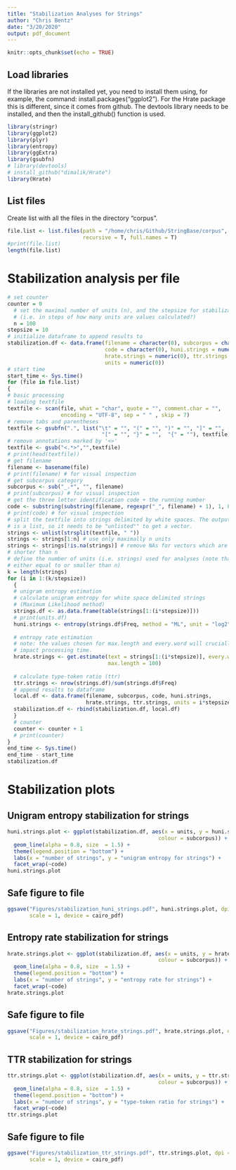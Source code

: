 ```yaml
---
title: "Stabilization Analyses for Strings"
author: "Chris Bentz"
date: "3/20/2020"
output: pdf_document
---
```


```r
knitr::opts_chunk$set(echo = TRUE)
```

## Load libraries
If the libraries are not installed yet, you need to install them using, for example, the command: install.packages("ggplot2"). For the Hrate package this is different, since it comes from github. The devtools library needs to be installed, and then the install_github() function is used.
```r
library(stringr)
library(ggplot2)
library(plyr)
library(entropy)
library(ggExtra)
library(gsubfn)
# library(devtools)
# install_github("dimalik/Hrate")
library(Hrate)
```

## List files
Create list with all the files in the directory "corpus". 
```r
file.list <- list.files(path = "/home/chris/Github/StringBase/corpus", 
                        recursive = T, full.names = T)
#print(file.list)
length(file.list)
```

# Stabilization analysis per file
```r
# set counter
counter = 0
  # set the maximal number of units (n), and the stepsize for stabilization analysis
  # (i.e. in steps of how many units are values calculated?)
  n = 100
stepsize = 10
# initialize dataframe to append results to
stabilization.df <- data.frame(filename = character(0), subcorpus = character(0), 
                               code = character(0), huni.strings = numeric(0), 
                               hrate.strings = numeric(0), ttr.strings = numeric(0),
                               units = numeric(0)) 
# start time
start_time <- Sys.time()
for (file in file.list) 
{
# basic processing
# loading textfile
textfile <- scan(file, what = "char", quote = "", comment.char = "",              
                 encoding = "UTF-8", sep = " " , skip = 7)
# remove tabs and parentheses
textfile <- gsubfn(".", list("\t" = "", "(" = "", ")" = "", "]" = "",
                              "[" = "", "}" = "",  "{" = ""), textfile)
# remove annotations marked by '<>'
textfile <- gsub("<.*>","",textfile) 
# print(head(textfile))
# get filename
filename <- basename(file) 
# print(filename) # for visual inspection
# get subcorpus category
subcorpus <- sub("_.*", "", filename)
# print(subcorpus) # for visual inspection
# get the three letter identification code + the running number
code <- substring(substring(filename, regexpr("_", filename) + 1), 1, 8)
# print(code) # for visual inspection
# split the textfile into strings delimited by white spaces. The output of strsplit() 
# is a list, so it needs to be "unlisted"" to get a vector.
strings <- unlist(strsplit(textfile, " "))
strings <- strings[1:n] # use only maximally n units
strings <- strings[!is.na(strings)] # remove NAs for vectors which are already 
# shorter than n
# define the number of units (i.e. strings) used for analyses (note that k is always 
# either equal to or smaller than n)
k = length(strings)
for (i in 1:(k/stepsize))
  {  
  # unigram entropy estimation
  # calculate unigram entropy for white space delimited strings 
  # (Maximum Likelihood method)
  strings.df <- as.data.frame(table(strings[1:(i*stepsize)])) 
  # print(units.df)
  huni.strings <- entropy(strings.df$Freq, method = "ML", unit = "log2")
  
  # entropy rate estimation
  # note: the values chosen for max.length and every.word will crucially 
  # impact processing time. 
  hrate.strings <- get.estimate(text = strings[1:(i*stepsize)], every.word = 1,
                                max.length = 100)
  
  # calculate type-token ratio (ttr)
  ttr.strings <- nrow(strings.df)/sum(strings.df$Freq)
  # append results to dataframe
  local.df <- data.frame(filename, subcorpus, code, huni.strings, 
                         hrate.strings, ttr.strings, units = i*stepsize)
  stabilization.df <- rbind(stabilization.df, local.df)
  }
  # counter
  counter <- counter + 1
  # print(counter)
}
end_time <- Sys.time()
end_time - start_time
stabilization.df
```

# Stabilization plots

## Unigram entropy stabilization for strings
```r
huni.strings.plot <- ggplot(stabilization.df, aes(x = units, y = huni.strings,
                                                colour = subcorpus)) + 
  geom_line(alpha = 0.8, size  = 1.5) +
  theme(legend.position = "bottom") +
  labs(x = "number of strings", y = "unigram entropy for strings") +
  facet_wrap(~code)
huni.strings.plot
```

## Safe figure to file
```r
ggsave("Figures/stabilization_huni_strings.pdf", huni.strings.plot, dpi = 300, 
       scale = 1, device = cairo_pdf)
```

## Entropy rate stabilization for strings
```r
hrate.strings.plot <- ggplot(stabilization.df, aes(x = units, y = hrate.strings,
                                                colour = subcorpus)) + 
  geom_line(alpha = 0.8, size  = 1.5) +
  theme(legend.position = "bottom") +
  labs(x = "number of strings", y = "entropy rate for strings") +
  facet_wrap(~code)
hrate.strings.plot
```

## Safe figure to file
```r
ggsave("Figures/stabilization_hrate_strings.pdf", hrate.strings.plot, dpi = 300, 
       scale = 1, device = cairo_pdf)
```

## TTR stabilization for strings
```r
ttr.strings.plot <- ggplot(stabilization.df, aes(x = units, y = ttr.strings,
                                                colour = subcorpus)) + 
  geom_line(alpha = 0.8, size  = 1.5) +
  theme(legend.position = "bottom") +
  labs(x = "number of strings", y = "type-token ratio for strings") +
  facet_wrap(~code)
ttr.strings.plot
```

## Safe figure to file
```r
ggsave("Figures/stabilization_ttr_strings.pdf", ttr.strings.plot, dpi = 300, 
       scale = 1, device = cairo_pdf)
```